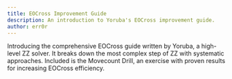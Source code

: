 ```yaml
---
title: EOCross Improvement Guide
description: An introduction to Yoruba's EOCross improvement guide.
author: err0r
---
```


Introducing the comprehensive EOCross guide written by Yoruba, a high-level ZZ solver.
It breaks down the most complex step of ZZ with systematic approaches.
Included is the Movecount Drill, an exercise with proven results for increasing EOCross efficiency.
